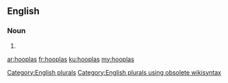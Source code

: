 ==English==

===Noun===
{{head|en}}

# {{plural of|hoopla}}

[[Category:English plurals]][[Category:English plurals using obsolete wikisyntax]]

[[ar:hooplas]]
[[fr:hooplas]]
[[ku:hooplas]]
[[my:hooplas]]